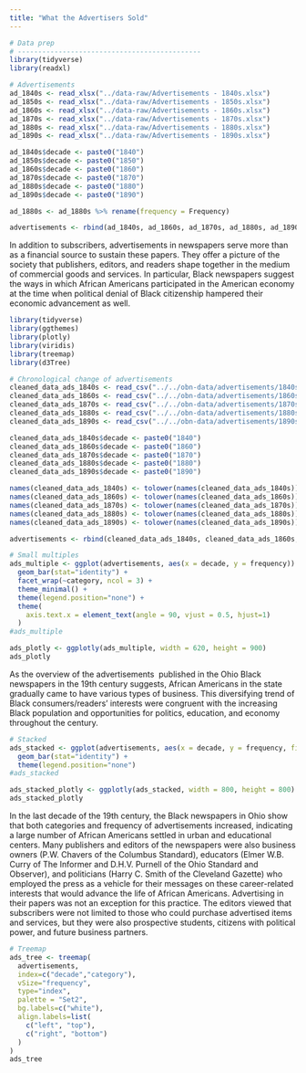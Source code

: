 ```yaml
---
title: "What the Advertisers Sold"
---
```


```r
# Data prep 
# ---------------------------------------------
library(tidyverse)
library(readxl)

# Advertisements
ad_1840s <- read_xlsx("../data-raw/Advertisements - 1840s.xlsx")
ad_1850s <- read_xlsx("../data-raw/Advertisements - 1850s.xlsx")
ad_1860s <- read_xlsx("../data-raw/Advertisements - 1860s.xlsx")
ad_1870s <- read_xlsx("../data-raw/Advertisements - 1870s.xlsx")
ad_1880s <- read_xlsx("../data-raw/Advertisements - 1880s.xlsx")
ad_1890s <- read_xlsx("../data-raw/Advertisements - 1890s.xlsx")

ad_1840s$decade <- paste0("1840")
ad_1850s$decade <- paste0("1850")
ad_1860s$decade <- paste0("1860")
ad_1870s$decade <- paste0("1870")
ad_1880s$decade <- paste0("1880")
ad_1890s$decade <- paste0("1890")

ad_1880s <- ad_1880s %>% rename(frequency = Frequency)

advertisements <- rbind(ad_1840s, ad_1860s, ad_1870s, ad_1880s, ad_1890s)
```

In addition to subscribers, advertisements in newspapers serve more than as a financial source to sustain these papers. They offer a picture of the society that publishers, editors, and readers shape together in the medium of commercial goods and services. In particular, Black newspapers suggest the ways in which African Americans participated in the American economy at the time when political denial of Black citizenship hampered their economic advancement as well. 

```r
library(tidyverse)
library(ggthemes)
library(plotly)
library(viridis)
library(treemap)
library(d3Tree)

# Chronological change of advertisements
cleaned_data_ads_1840s <- read_csv("../../obn-data/advertisements/1840s.csv")
cleaned_data_ads_1860s <- read_csv("../../obn-data/advertisements/1860s.csv")
cleaned_data_ads_1870s <- read_csv("../../obn-data/advertisements/1870s.csv")
cleaned_data_ads_1880s <- read_csv("../../obn-data/advertisements/1880s.csv")
cleaned_data_ads_1890s <- read_csv("../../obn-data/advertisements/1890s.csv")

cleaned_data_ads_1840s$decade <- paste0("1840")
cleaned_data_ads_1860s$decade <- paste0("1860")
cleaned_data_ads_1870s$decade <- paste0("1870")
cleaned_data_ads_1880s$decade <- paste0("1880")
cleaned_data_ads_1890s$decade <- paste0("1890")

names(cleaned_data_ads_1840s) <- tolower(names(cleaned_data_ads_1840s))
names(cleaned_data_ads_1860s) <- tolower(names(cleaned_data_ads_1860s))
names(cleaned_data_ads_1870s) <- tolower(names(cleaned_data_ads_1870s))
names(cleaned_data_ads_1880s) <- tolower(names(cleaned_data_ads_1880s))
names(cleaned_data_ads_1890s) <- tolower(names(cleaned_data_ads_1890s))

advertisements <- rbind(cleaned_data_ads_1840s, cleaned_data_ads_1860s, cleaned_data_ads_1870s, cleaned_data_ads_1880s, cleaned_data_ads_1890s)

# Small multiples
ads_multiple <- ggplot(advertisements, aes(x = decade, y = frequency)) +
  geom_bar(stat="identity") +
  facet_wrap(~category, ncol = 3) +
  theme_minimal() +
  theme(legend.position="none") +
  theme(
    axis.text.x = element_text(angle = 90, vjust = 0.5, hjust=1)
  )
#ads_multiple

ads_plotly <- ggplotly(ads_multiple, width = 620, height = 900)
ads_plotly
```

As the overview of the advertisements  published in the Ohio Black newspapers in the 19th century suggests, African Americans in the state gradually came to have various types of business. This diversifying trend of Black consumers/readers’ interests were congruent with the increasing Black population and opportunities for politics, education, and economy throughout the century. 

```r
# Stacked
ads_stacked <- ggplot(advertisements, aes(x = decade, y = frequency, fill = category)) +
  geom_bar(stat="identity") +
  theme(legend.position="none")
#ads_stacked

ads_stacked_plotly <- ggplotly(ads_stacked, width = 800, height = 800)
ads_stacked_plotly
```

In the last decade of the 19th century, the Black newspapers in Ohio show that both categories and frequency of advertisements increased, indicating a large number of African Americans settled in urban and educational centers. Many publishers and editors of the newspapers were also business owners (P.W. Chavers of the Columbus Standard), educators (Elmer W.B. Curry of The Informer and D.H.V. Purnell of the Ohio Standard and Observer), and politicians (Harry C. Smith of the Cleveland Gazette) who employed the press as a vehicle for their messages on these career-related interests that would advance the life of African Americans. Advertising in their papers was not an exception for this practice. The editors viewed that subscribers were not limited to those who could purchase advertised items and services, but they were also prospective students, citizens with political power, and future business partners. 

```r
# Treemap
ads_tree <- treemap(
  advertisements, 
  index=c("decade","category"),
  vSize="frequency",
  type="index",
  palette = "Set2",
  bg.labels=c("white"),
  align.labels=list(
    c("left", "top"),
    c("right", "bottom")
  )
) 
ads_tree
```
